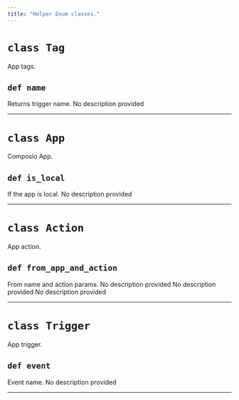 ```yaml
---
title: "Helper Enum classes."
---
```


# `class Tag`
<Card>
App tags.
</Card>

## `def name`
<Card>
Returns trigger name.
</Card>
<Card>
<ParamField path="returns" type="str">
No description provided
</ParamField>

</Card>

---
# `class App`
<Card>
Composio App.
</Card>

## `def is_local`
<Card>
If the app is local.
</Card>
<Card>
<ParamField path="returns" type="bool">
No description provided
</ParamField>

</Card>

---
# `class Action`
<Card>
App action.
</Card>

## `def from_app_and_action`
<Card>
From name and action params.
</Card>
<Card>
<ParamField path="app" type="str" required>
No description provided
</ParamField>
<ParamField path="name" type="str" required>
No description provided
</ParamField>

</Card>
<Card>
<ParamField path="returns" type="'Action'">
No description provided
</ParamField>

</Card>

---
# `class Trigger`
<Card>
App trigger.
</Card>

## `def event`
<Card>
Event name.
</Card>
<Card>
<ParamField path="returns" type="str">
No description provided
</ParamField>

</Card>

---
